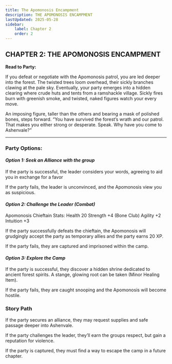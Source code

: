 ```yaml
---
title: The Apomonosis Encampment
description: THE APOMONOSIS ENCAMPMENT
lastUpdated: 2025-05-28
sidebar:
    label: Chapter 2
    order: 2
---
```


## CHAPTER 2: THE APOMONOSIS ENCAMPMENT

**Read to Party:**

If you defeat or negotiate with the Apomonosis patrol, you are led deeper into the forest. The twisted trees loom overhead, their sickly branches clawing at the pale sky. Eventually, your party emerges into a hidden clearing where crude huts and tents from a ramshackle village. Sickly fires burn with greenish smoke, and twisted, naked figures watch your every move.

An imposing figure, taller than the others and bearing a mask of polished bones, steps forward. “You have survived the forest’s wrath and our patrol. That makes you either strong or desperate. Speak. Why have you come to Ashenvale?”

---

### Party Options:

#### _Option 1: Seek an Alliance with the group_

If the party is successful, the leader considers your words, agreeing to aid you in exchange for a favor

If the party fails, the leader is unconvinced, and the Apomonosis view you as suspicious.

#### _Option 2: Challenge the Leader (Combat)_

Apomonosis Chieftain Stats:
Health 20
Strength +4 (Bone Club)
Agility +2
Intuition +3

If the party successfully defeats the chieftain, the Apomonosis will grudgingly accept the party as temporary allies and the party earns 20 XP.

If the party fails, they are captured and imprisoned within the camp.

#### _Option 3: Explore the Camp_

If the party is successful, they discover a hidden shrine dedicated to ancient forest spirits. A stange, glowing root can be taken (Minor Healing Item).

If the party fails, they are caught snooping and the Apomonosis will become hostile.

### Story Path

If the party secures an alliance, they may request supplies and safe passage deeper into Ashenvale.

If the party challenges the leader, they’ll earn the groups respect, but gain a reputation for violence.

If the party is captured, they must find a way to escape the camp in a future chapter.

